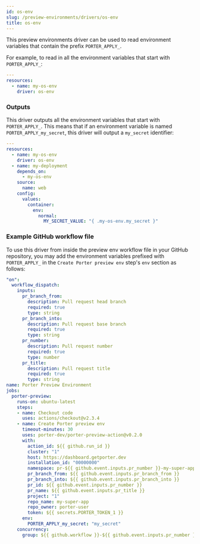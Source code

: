 ```yaml
---
id: os-env
slug: /preview-environments/drivers/os-env
title: os-env
---
```


This preview environments driver can be used to read environment variables that contain the prefix `PORTER_APPLY_`.

For example, to read in all the environment variables that start with `PORTER_APPLY_`:

```yaml
---
resources:
  - name: my-os-env
    driver: os-env
```

### Outputs

This driver outputs all the environment variables that start with `PORTER_APPLY_`. This means that if an environment variable is named `PORTER_APPLY_my_secret`, this driver will output a `my_secret` identifier:

```yaml
---
resources:
  - name: my-os-env
    driver: os-env
  - name: my-deployment
    depends_on:
      - my-os-env
    source:
      name: web
    config:
      values:
        container:
          env:
            normal:
              MY_SECRET_VALUE: "{ .my-os-env.my_secret }"
```

### Example GitHub workflow file

To use this driver from inside the preview env workflow file in your GitHub repository, you may add the environment variables prefixed with `PORTER_APPLY_` in the `Create Porter preview env` step's `env` section as follows:

```yaml
"on":
  workflow_dispatch:
    inputs:
      pr_branch_from:
        description: Pull request head branch
        required: true
        type: string
      pr_branch_into:
        description: Pull request base branch
        required: true
        type: string
      pr_number:
        description: Pull request number
        required: true
        type: number
      pr_title:
        description: Pull request title
        required: true
        type: string
name: Porter Preview Environment
jobs:
  porter-preview:
    runs-on: ubuntu-latest
    steps:
    - name: Checkout code
      uses: actions/checkout@v2.3.4
    - name: Create Porter preview env
      timeout-minutes: 30
      uses: porter-dev/porter-preview-action@v0.2.0
      with:
        action_id: ${{ github.run_id }}
        cluster: "1"
        host: https://dashboard.getporter.dev
        installation_id: "00000000"
        namespace: pr-${{ github.event.inputs.pr_number }}-my-super-app
        pr_branch_from: ${{ github.event.inputs.pr_branch_from }}
        pr_branch_into: ${{ github.event.inputs.pr_branch_into }}
        pr_id: ${{ github.event.inputs.pr_number }}
        pr_name: ${{ github.event.inputs.pr_title }}
        project: "1"
        repo_name: my-super-app
        repo_owner: porter-user
        token: ${{ secrets.PORTER_TOKEN_1 }}
      env:
        PORTER_APPLY_my_secret: "my_secret"
    concurrency:
      group: ${{ github.workflow }}-${{ github.event.inputs.pr_number }}
```
